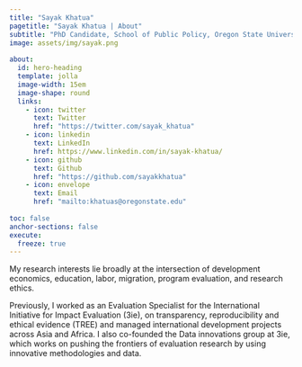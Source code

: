 ```yaml
---
title: "Sayak Khatua"
pagetitle: "Sayak Khatua | About"
subtitle: "PhD Candidate, School of Public Policy, Oregon State University "
image: assets/img/sayak.png
    
about:
  id: hero-heading
  template: jolla
  image-width: 15em
  image-shape: round
  links:
    - icon: twitter
      text: Twitter
      href: "https://twitter.com/sayak_khatua"
    - icon: linkedin
      text: LinkedIn
      href: https://www.linkedin.com/in/sayak-khatua/
    - icon: github
      text: Github
      href: "https://github.com/sayakkhatua"
    - icon: envelope
      text: Email
      href: "mailto:khatuas@oregonstate.edu"
    
toc: false
anchor-sections: false
execute: 
  freeze: true
---
```


::: {#hero-heading}
:::

My research interests lie broadly at the intersection of development economics, education, labor, migration, program evaluation, and research ethics.

Previously, I worked as an Evaluation Specialist for the International Initiative for Impact Evaluation (3ie), on transparency, reproducibility and ethical evidence (TREE) and managed international development projects across Asia and Africa. I also co-founded the Data innovations group at 3ie, which works on pushing the frontiers of evaluation research by using innovative methodologies and data.

